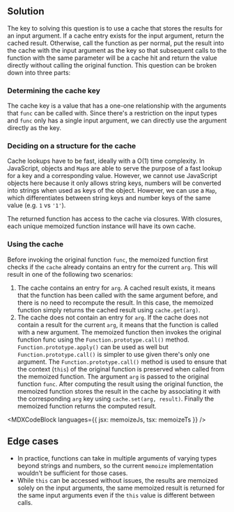 

## Solution

The key to solving this question is to use a cache that stores the results for an input argument. If a cache entry exists for the input argument, return the cached result. Otherwise, call the function as per normal, put the result into the cache with the input argument as the key so that subsequent calls to the function with the same parameter will be a cache hit and return the value directly without calling the original function. This question can be broken down into three parts:

### Determining the cache key

The cache key is a value that has a one-one relationship with the arguments that `func` can be called with. Since there's a restriction on the input types and `func` only has a single input argument, we can directly use the argument directly as the key.

### Deciding on a structure for the cache

Cache lookups have to be fast, ideally with a O(1) time complexity. In JavaScript, objects and `Map`s are able to serve the purpose of a fast lookup for a key and a corresponding value. However, we cannot use JavaScript objects here because it only allows string keys, numbers will be converted into strings when used as keys of the object. However, we can use a `Map`, which differentiates between string keys and number keys of the same value (e.g. `1` vs `'1'`).

The returned function has access to the cache via closures. With closures, each unique memoized function instance will have its own cache.

### Using the cache

Before invoking the original function `func`, the memoized function first checks if the `cache` already contains an entry for the current `arg`. This will result in one of the following two scenarios:

1. The cache contains an entry for `arg`. A cached result exists, it means that the function has been called with the same argument before, and there is no need to recompute the result. In this case, the memoized function simply returns the cached result using `cache.get(arg)`.
1. The cache does not contain an entry for `arg`. If the cache does not contain a result for the current `arg`, it means that the function is called with a new argument. The memoized function then invokes the original function func using the `Function.prototype.call()` method. `Function.prototype.apply()` can be used as well but `Function.prototype.call()` is simpler to use given there's only one argument. The `Function.prototype.call()` method is used to ensure that the context (`this`) of the original function is preserved when called from the memoized function. The argument `arg` is passed to the original function `func`. After computing the result using the original function, the memoized function stores the result in the cache by associating it with the corresponding `arg` key using `cache.set(arg, result)`. Finally the memoized function returns the computed result.

<MDXCodeBlock languages={{ jsx: memoizeJs, tsx: memoizeTs }} />

## Edge cases

- In practice, functions can take in multiple arguments of varying types beyond strings and numbers, so the current `memoize` implementation wouldn't be sufficient for those cases.
- While `this` can be accessed without issues, the results are memoized solely on the input arguments, the same memoized result is returned for the same input arguments even if the `this` value is different between calls.
